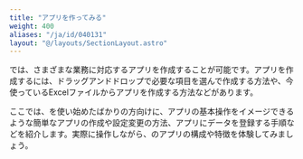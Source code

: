 ```yaml
---
title: "アプリを作ってみる"
weight: 400
aliases: "/ja/id/040131"
layout: "@/layouts/SectionLayout.astro"
---
```



<Kintone />では、さまざまな業務に対応するアプリを作成することが可能です。アプリを作成するには、ドラッグアンドドロップで必要な項目を選んで作成する方法や、今使っているExcelファイルからアプリを作成する方法などがあります。

ここでは、<Kintone />を使い始めたばかりの方向けに、アプリの基本操作をイメージできるような簡単なアプリの作成や設定変更の方法、アプリにデータを登録する手順などを紹介します。実際に操作しながら、<Kintone />のアプリの構成や特徴を体験してみましょう。

